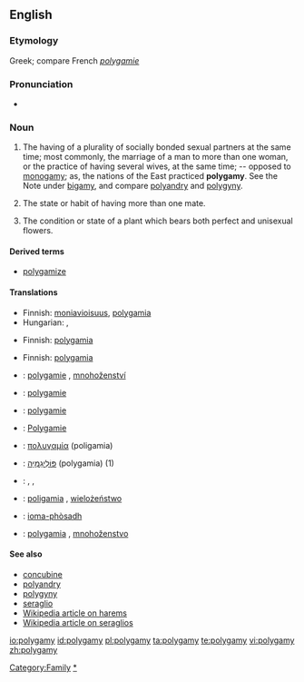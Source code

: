 ==English==

===Etymology===
Greek; compare French ''[[polygamie]]''

===Pronunciation===
*{{audio|en-us-polygamy.ogg|Audio (US)}}

===Noun===
{{en-noun|polygamies}}

# The having of a plurality of socially bonded sexual partners at the same time; most commonly, the marriage of a man to more than one woman, or the practice of having several wives, at the same time; -- opposed to [[monogamy]]; as, the nations of the East practiced '''polygamy'''.  See the Note under [[bigamy]], and compare [[polyandry]] and [[polygyny]].
# {{zoology}} The state or habit of having more than one mate.
# {{botany}} The condition or state of a plant which bears both perfect and unisexual flowers.

====Derived terms====
*[[polygamize]]

====Translations====
{{trans-top|the having of a plurality of socially bonded sexual partners at the same time}}
* Finnish: [[moniavioisuus]], [[polygamia]]
* Hungarian: {{t|hu|poligámia}}, {{t|hu|többnejűség}}
{{trans-mid}}
{{trans-bottom}}

{{trans-top|(zoology) the state or habit of having more than one mate}}
* Finnish: [[polygamia]]
{{trans-mid}}
{{trans-bottom}}

{{trans-top|(botany) the condition or state of a plant which bears both perfect and unisexual flowers}}
* Finnish: [[polygamia]]
{{trans-mid}}
{{trans-bottom}}

{{checktrans-top}}
*{{ttbc|Czech}}: [[polygamie]] {{f}}, [[mnohoženství]] {{f}}
*{{ttbc|Dutch}}: [[polygamie]] {{f}}
*{{ttbc|French}}: [[polygamie]] {{f}}
*{{ttbc|German}}: [[Polygamie]] {{f}}
*{{ttbc|Greek}}: [[πολυγαμία]] (poligamia) {{f}}
*{{ttbc|Hebrew}}: [[פוליגמיה|פּוֹלִיגַמְיָה]] (polygamia) {{f}} (1)
{{checktrans-mid}}
*{{ttbc|Norwegian}}: {{t-|no|flergifte|n}}, {{t-|no|flerkoneri|n}}, {{t-|no|polygami|n}}
*{{ttbc|Polish}}: [[poligamia]] {{f}}, [[wielożeństwo]] {{m}}
*{{ttbc|Scottish Gaelic}}: [[ioma-phòsadh]] {{m}}
*{{ttbc|Slovak}}: [[polygamia]] {{f}}, [[mnohoženstvo]] {{f}}
{{checktrans-bottom}}

====See also====
*[[concubine]]
*[[polyandry]]
*[[polygyny]]
*[[seraglio]]
*[[w:Harem|Wikipedia article on harems]]
*[[w:Seraglio|Wikipedia article on seraglios]]

[[Category:Family]]
[[Category:Marriage|*]]

[[io:polygamy]]
[[id:polygamy]]
[[pl:polygamy]]
[[ta:polygamy]]
[[te:polygamy]]
[[vi:polygamy]]
[[zh:polygamy]]